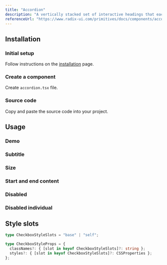 ```yaml
---
title: "Accordion"
description: "A vertically stacked set of interactive headings that each reveal an associated section of content."
referenceUrl: "https://www.radix-ui.com/primitives/docs/components/accordion"
---
```


## Installation

<Steps>

### Initial setup

Follow instructions on the [installation](/docs/overview/installation) page.

### Create a component

Create `accordion.tsx` file.

### Source code

Copy and paste the source code into your project.

</Steps>

## Usage

### Demo

<ComponentPreview slug="button/demo" />

### Subtitle

<ComponentPreview slug="button/demo" />

### Size

<ComponentPreview slug="button/demo" />

### Start and end content

<ComponentPreview slug="button/demo" />

### Disabled

<ComponentPreview slug="button/demo" />

### Disabled individual

<ComponentPreview slug="button/demo" />

## Style slots

```ts
type CheckboxStyleSlots = "base" | "self";

type CheckboxStyleProps = {
  classNames?: { [slot in keyof CheckboxStyleSlots]?: string };
  styles?: { [slot in keyof CheckboxStyleSlots]?: CSSProperties };
};
```

<ComponentPreview slug="button/demo" />
